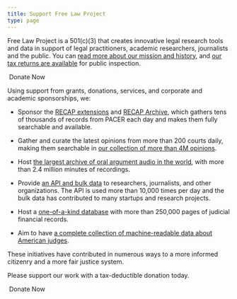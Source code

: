 ```yaml
---
title: Support Free Law Project
type: page
---
```



<p className="lead">Free Law Project is a 501(c)(3) that creates innovative legal research tools and data in support of legal practitioners, academic researchers, journalists and the public. You can <a href="/about/">read more about our mission and history</a>, and <a href="/non-profit-documents/">our tax returns are available</a> for public inspection.</p>

<div className="py-8">
   <RedButton href="https://www.courtlistener.com/donate/?referrer=free.law/donate/" size="lg" extraClasses="inline-flex"><HeartIcon className="flex-shrink-0 h-5 w-5" aria-hidden="true"/>&nbsp;Donate Now</RedButton>
</div>


Using support from grants, donations, services, and corporate and academic sponsorships, we:

 - Sponsor the [RECAP extensions][recap] and [RECAP Archive][archive], which gathers tens of thousands of records from PACER each day and makes them fully searchable and available.

 - Gather and curate the latest opinions from more than 200 courts daily, making them searchable in [our collection of more than 4M opinions][opinions].
 
 - Host [the largest archive of oral argument audio in the world][oa], with more than 2.4 million minutes of recordings.
 
 - Provide [an API and bulk data][api] to researchers, journalists, and other organizations. The API is used more than 10,000 times per day and the bulk data has contributed to many startups and research projects.

 - Host a [one-of-a-kind database][fds] with more than 250,000 pages of judicial financial records.

 - Aim to have [a complete collection of machine-readable data about American judges][judges].

These initiatives have contributed in numerous ways to a more informed citizenry and a more fair justice system. 

Please support our work with a tax-deductible donation today.

<div className="py-8">
   <RedButton href="https://www.courtlistener.com/donate/?referrer=free.law/donate/" size="lg" extraClasses="inline-flex"><HeartIcon className="flex-shrink-0 h-5 w-5" aria-hidden="true"/>&nbsp;Donate Now</RedButton>
</div>


[recap]: /recap/
[archive]: https://www.courtlistener.com/recap/
[opinions]: https://www.courtlistener.com/opinion/
[oa]: https://www.courtlistener.com/audio/
[api]: https://www.courtlistener.com/api/
[judges]: https://www.courtlistener.com/person/
[viz]: https://www.courtlistener.com/visualizations/scotus-mapper/
[contact]: /contact/
[fds]: https://www.courtlistener.com/financial-disclosures/